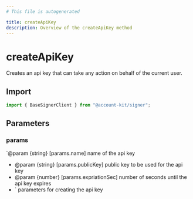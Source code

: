 ```yaml
---
# This file is autogenerated

title: createApiKey
description: Overview of the createApiKey method
---
```


# createApiKey

Creates an api key that can take any action on behalf of the current user.

## Import

```ts
import { BaseSignerClient } from "@account-kit/signer";
```

## Parameters

### params

`@param {string} [params.name] name of the api key

- @param {string} [params.publicKey] public key to be used for the api key
- @param {number} [params.expriationSec] number of seconds until the api key expires
- `
  parameters for creating the api key
